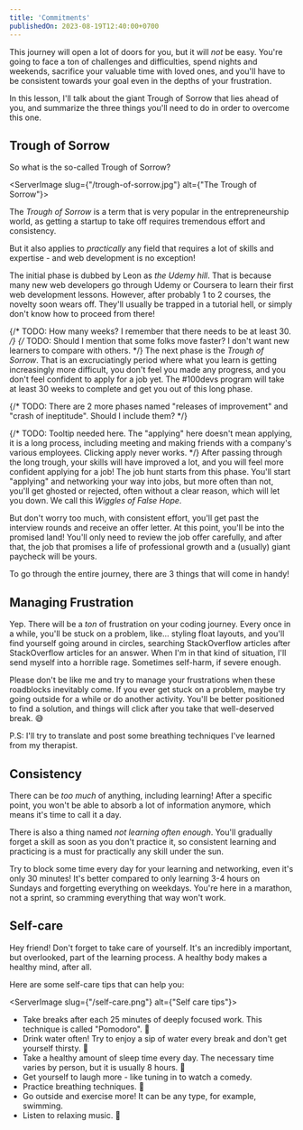 ```yaml
---
title: 'Commitments'
publishedOn: 2023-08-19T12:40:00+0700
---
```


This journey will open a lot of doors for you, but it will *not* be easy. You're going to face a ton of challenges and difficulties,
spend nights and weekends, sacrifice your valuable time with loved ones, and you'll have to be consistent towards your goal
even in the depths of your frustration.

In this lesson, I'll talk about the giant Trough of Sorrow that lies ahead of you, and summarize the three things you'll need to do in order to
overcome this one.


## Trough of Sorrow
So what is the so-called Trough of Sorrow?

<ServerImage slug={"/trough-of-sorrow.jpg"} alt={"The Trough of Sorrow"}></ServerImage>

The <ColorEmphasis color="#FF6666">*Trough of Sorrow*</ColorEmphasis> is a term that is very popular in the entrepreneurship world, as getting a startup to take off requires tremendous
effort and consistency.

But it also applies to *practically* any field that requires a lot of skills and expertise - and web development is no exception!

The initial phase is dubbed by Leon as *the Udemy hill*. That is because many new web developers go
through Udemy or Coursera to learn their first web development lessons. However, after probably 1 to 2 courses, the novelty soon wears off. They'll usually be trapped in a tutorial hell,
or simply don't know how to proceed from there!

{/* TODO: How many weeks? I remember that there needs to be at least 30. */}
{/* TODO: Should I mention that some folks move faster? I don't want new learners to compare with others. */}
The next phase is the <ColorEmphasis color="#FF6666">*Trough of Sorrow*</ColorEmphasis>. That is an excruciatingly period
where what you learn is getting increasingly more difficult, you don't feel you made any progress, and you don't feel confident
to apply for a job yet. The #100devs program will take at least 30 weeks to complete and get you out of this long phase.

{/* TODO: There are 2 more phases named "releases of improvement" and "crash of ineptitude". Should I include them? */}

{/* TODO: Tooltip needed here. The "applying" here doesn't mean applying, it is a long process, including meeting
and making friends with a company's various employees. Clicking apply never works. */}
After passing through the long trough, your skills will have improved a lot, and you will feel more confident applying
for a job! The job hunt starts from this phase. You'll start "applying" and networking your way into jobs, but more often
than not, you'll get ghosted or rejected, often without a clear reason, which will let you down. We call this
*Wiggles of False Hope*.

But don't worry too much, with consistent effort, you'll get past the interview rounds and receive an offer letter.
At this point, you'll be into <ColorEmphasis>the promised land</ColorEmphasis>! You'll only need to review the job offer
carefully, and after that, the job that promises a life of professional growth and a (usually) giant paycheck will be yours.

To go through the entire journey, there are 3 things that will come in handy!

## Managing Frustration

Yep. There will be a *ton* of frustration on your coding journey. Every once in a while, you'll be stuck on a problem,
like... styling float layouts, and you'll find yourself going around in circles, searching StackOverflow articles after
StackOverflow articles for an answer. When I'm in that kind of situation, I'll send myself into a horrible rage.
Sometimes self-harm, if severe enough.

Please don't be like me and try to manage your frustrations when these roadblocks inevitably come. If you ever get stuck
on a problem, maybe try going outside for a while or do another activity. You'll be better positioned to find a solution,
and things will click after you take that well-deserved break. 😅

P.S: I'll try to translate and post some breathing techniques I've learned from my therapist.

## Consistency

There can be *too much* of anything, including learning! After a specific point, you won't be able to absorb a lot
of information anymore, which means it's time to call it a day.

There is also a thing named *not learning often enough*. You'll gradually forget a skill as soon as you don't practice it,
so consistent learning and practicing is a must for practically any skill under the sun.

Try to block some time every day for your learning and networking, even it's only 30 minutes! It's better compared to only learning 3-4
hours on Sundays and forgetting everything on weekdays. You're here in a marathon, not a sprint, so cramming everything that way won't work.


## Self-care

Hey friend! Don't forget to take care of yourself. It's an incredibly important, but overlooked, part of the learning
process. A healthy body makes a healthy mind, after all.

Here are some self-care tips that can help you:

<ServerImage slug={"/self-care.png"} alt={"Self care tips"}></ServerImage>


- Take breaks after each 25 minutes of deeply focused work. This technique is called "Pomodoro". 🍅
- Drink water often! Try to enjoy a sip of water every break and don't get yourself thirsty. 🥤
- Take a healthy amount of sleep time every day. The necessary time varies by person, but it is usually 8 hours. 🍅
- Get yourself to laugh more - like tuning in to watch a comedy.
- Practice breathing techniques. 😤
- Go outside and exercise more! It can be any type, for example, swimming.
- Listen to relaxing music. 🎵

